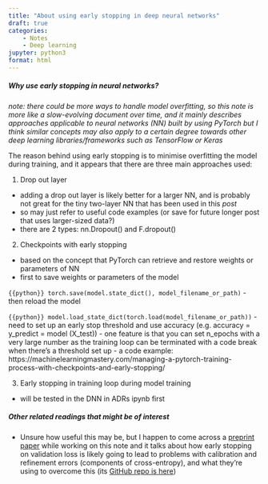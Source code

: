 ```yaml
---
title: "About using early stopping in deep neural networks"
draft: true
categories: 
    - Notes
    - Deep learning
jupyter: python3
format: html
---
```


##### *Why use early stopping in neural networks?*

*note: there could be more ways to handle model overfitting, so this note is more like a slow-evolving document over time, and it mainly describes approaches applicable to neural networks (NN) built by using PyTorch but I think similar concepts may also apply to a certain degree towards other deep learning libraries/frameworks such as TensorFlow or Keras*

The reason behind using early stopping is to minimise overfitting the model during training, and it appears that there are three main approaches used:

1. Drop out layer

- adding a drop out layer is likely better for a larger NN, and is probably not great for the tiny two-layer NN that has been used in this *post*
- so may just refer to useful code examples (or save for future longer post that uses larger-sized data?)
- there are 2 types: nn.Dropout() and F.dropout()


2. Checkpoints with early stopping
- based on the concept that PyTorch can retrieve and restore weights or parameters of NN
- first to save weights or parameters of the model

```{{python}}
torch.save(model.state_dict(), model_filename_or_path)
```
- then reload the model

```{{python}}
model.load_state_dict(torch.load(model_filename_or_path)) 
```
- need to set up an early stop threshold and use accuracy (e.g. accuracy = y_predict = model (X_test))
- one feature is that you can set n_epochs with a very large number as the training loop can be terminated with a code break when there's a threshold set up
- a code example: https://machinelearningmastery.com/managing-a-pytorch-training-process-with-checkpoints-and-early-stopping/


3. Early stopping in training loop during model training

- will be tested in the DNN in ADRs ipynb first




##### *Other related readings that might be of interest*

* Unsure how useful this may be, but I happen to come across a [preprint paper](https://arxiv.org/pdf/2501.19195) while working on this note and it talks about how early stopping on validation loss is likely going to lead to problems with calibration and refinement errors (components of cross-entropy), and what they're using to overcome this (its [GitHub repo is here](https://github.com/dholzmueller/probmetrics))
